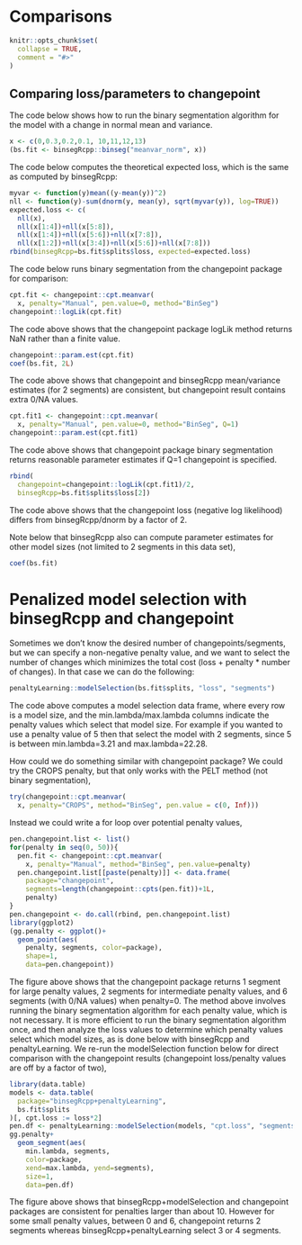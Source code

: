 <!--
%\VignetteEngine{knitr::knitr}
%\VignetteIndexEntry{Comparisons with other packages}
-->

# Comparisons

```r
knitr::opts_chunk$set(
  collapse = TRUE,
  comment = "#>"
)
```

## Comparing loss/parameters to changepoint

The code below shows how to run the binary segmentation algorithm for
the model with a change in normal mean and variance.

```r
x <- c(0,0.3,0.2,0.1, 10,11,12,13)
(bs.fit <- binsegRcpp::binseg("meanvar_norm", x))
```

The code below computes the theoretical expected loss, which is the
same as computed by binsegRcpp:

```r
myvar <- function(y)mean((y-mean(y))^2)
nll <- function(y)-sum(dnorm(y, mean(y), sqrt(myvar(y)), log=TRUE))
expected.loss <- c(
  nll(x),
  nll(x[1:4])+nll(x[5:8]),
  nll(x[1:4])+nll(x[5:6])+nll(x[7:8]),
  nll(x[1:2])+nll(x[3:4])+nll(x[5:6])+nll(x[7:8]))
rbind(binsegRcpp=bs.fit$splits$loss, expected=expected.loss)
```

The code below runs binary segmentation from the changepoint package
for comparison:

```r
cpt.fit <- changepoint::cpt.meanvar(
  x, penalty="Manual", pen.value=0, method="BinSeg")
changepoint::logLik(cpt.fit)
```

The code above shows that the changepoint package logLik method
returns NaN rather than a finite value.

```r
changepoint::param.est(cpt.fit)
coef(bs.fit, 2L)
```

The code above shows that changepoint and binsegRcpp mean/variance
estimates (for 2 segments) are consistent, but changepoint result
contains extra 0/NA values.

```r
cpt.fit1 <- changepoint::cpt.meanvar(
  x, penalty="Manual", pen.value=0, method="BinSeg", Q=1)
changepoint::param.est(cpt.fit1)
```

The code above shows that changepoint package binary segmentation
returns reasonable parameter estimates if Q=1 changepoint is
specified.

```r
rbind(
  changepoint=changepoint::logLik(cpt.fit1)/2,
  binsegRcpp=bs.fit$splits$loss[2])
```

The code above shows that the changepoint loss (negative log
likelihood) differs from binsegRcpp/dnorm by a factor of 2.

Note below that binsegRcpp also can compute parameter estimates for
other model sizes (not limited to 2 segments in this data set),
  
```r
coef(bs.fit)
```

# Penalized model selection with binsegRcpp and changepoint

Sometimes we don't know the desired number of changepoints/segments,
but we can specify a non-negative penalty value, and we want to select
the number of changes which minimizes the total cost (loss + penalty *
number of changes). In that case we can do the following:

```r
penaltyLearning::modelSelection(bs.fit$splits, "loss", "segments")
```

The code above computes a model selection data frame, where every row
is a model size, and the min.lambda/max.lambda columns indicate the
penalty values which select that model size. For example if you wanted
to use a penalty value of 5 then that select the model with 2
segments, since 5 is between min.lambda=3.21 and max.lambda=22.28.

How could we do something similar with changepoint package? We could
try the CROPS penalty, but that only works with the PELT method (not
binary segmentation),

```r
try(changepoint::cpt.meanvar(
  x, penalty="CROPS", method="BinSeg", pen.value = c(0, Inf)))
```

Instead we could write a for loop over potential penalty values,

```r
pen.changepoint.list <- list()
for(penalty in seq(0, 50)){
  pen.fit <- changepoint::cpt.meanvar(
    x, penalty="Manual", method="BinSeg", pen.value=penalty)
  pen.changepoint.list[[paste(penalty)]] <- data.frame(
    package="changepoint",
    segments=length(changepoint::cpts(pen.fit))+1L,
    penalty)
}
pen.changepoint <- do.call(rbind, pen.changepoint.list)
library(ggplot2)
(gg.penalty <- ggplot()+
  geom_point(aes(
    penalty, segments, color=package),
    shape=1,
    data=pen.changepoint))
```

The figure above shows that the changepoint package returns 1 segment
for large penalty values, 2 segments for intermediate penalty values,
and 6 segments (with 0/NA values) when penalty=0. The method above
involves running the binary segmentation algorithm for each penalty
value, which is not necessary. It is more efficient to run the binary
segmentation algorithm once, and then analyze the loss values to
determine which penalty values select which model sizes, as is done
below with binsegRcpp and penaltyLearning. We re-run the
modelSelection function below for direct comparison with the
changepoint results (changepoint loss/penalty values are off by a
factor of two),

```r
library(data.table)
models <- data.table(
  package="binsegRcpp+penaltyLearning",
  bs.fit$splits
)[, cpt.loss := loss*2]
pen.df <- penaltyLearning::modelSelection(models, "cpt.loss", "segments")
gg.penalty+
  geom_segment(aes(
    min.lambda, segments,
    color=package,
    xend=max.lambda, yend=segments),
    size=1,
    data=pen.df)
``` 

The figure above shows that binsegRcpp+modelSelection and changepoint
packages are consistent for penalties larger than about 10. However
for some small penalty values, between 0 and 6, changepoint returns 2
segments whereas binsegRcpp+penaltyLearning select 3 or 4 segments.
